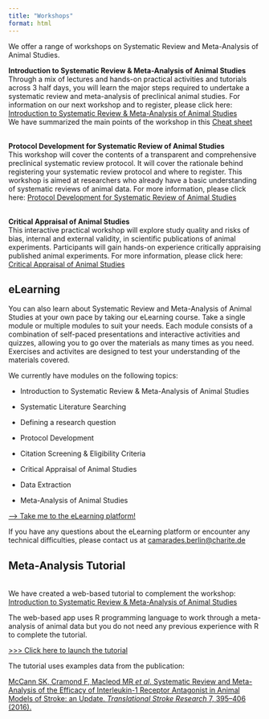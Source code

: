 ```yaml
---
title: "Workshops"
format: html
---
```


We offer a range of workshops on Systematic Review and Meta-Analysis of Animal Studies.

**Introduction to Systematic Review & Meta-Analysis of Animal Studies** <br> Through a mix of lectures and hands-on practical activities and tutorials across 3 half days, you will learn the major steps required to undertake a systematic review and meta-analysis of preclinical animal studies. For information on our next workshop and to register, please click here: [Introduction to Systematic Review & Meta-Analysis of Animal Studies](https://www.bihealth.org/en/translation/innovation-enabler/quest-center/events/course/introduction-to-systematic-review-meta-analysis-of-animal-studies){target="_blank"} <br> We have summarized the main points of the workshop in this [Cheat sheet](workshops/CheatSheet_IntroSRworkshop_2023.pdf){target="_blank"}

<br> **Protocol Development for Systematic Review of Animal Studies** <br> This workshop will cover the contents of a transparent and comprehensive preclinical systematic review protocol. It will cover the rationale behind registering your systematic review protocol and where to register. This workshop is aimed at researchers who already have a basic understanding of systematic reviews of animal data. For more information, please click here: [Protocol Development for Systematic Review of Animal Studies](https://www.bihealth.org/en/translation/innovation-enabler/quest-center/events/course/protocol-development-for-systematic-review-of-animal-studies){target="_blank"}

<br> **Critical Appraisal of Animal Studies** <br> This interactive practical workshop will explore study quality and risks of bias, internal and external validity, in scientific publications of animal experiments. Participants will gain hands-on experience critically appraising published animal experiments. For more information, please click here: [Critical Appraisal of Animal Studies](https://www.bihealth.org/en/translation/innovation-enabler/quest-center/events/course/critical-appraisal-of-animal-studies-practical-workshop){target="_blank"}

## eLearning

You can also learn about Systematic Review and Meta-Analysis of Animal Studies at your own pace by taking our eLearning course. Take a single module or multiple modules to suit your needs. Each module consists of a combination of self-paced presentations and interactive activities and quizzes, allowing you to go over the materials as many times as you need. Exercises and activites are designed to test your understanding of the materials covered.


We currently have modules on the following topics:

-   Introduction to Systematic Review & Meta-Analysis of Animal Studies

-   Systematic Literature Searching

-   Defining a research question

-   Protocol Development

-   Citation Screening & Eligibility Criteria

-   Critical Appraisal of Animal Studies

-   Data Extraction

-   Meta-Analysis of Animal Studies


::: callout-info
[--\> Take me to the eLearning platform!](https://elearning.camarades.net){target="_blank"}
:::

<!-- For instructions on how to make a FREE user account, please see this step-by-step [instruction document here.](workshops/eLearning_course_account_guide.pdf) -->

If you have any questions about the eLearning platform or encounter any technical difficulties, please contact us at [camarades.berlin\@charite.de](mailto:CAMARADES.berlin@charite.de)

## Meta-Analysis Tutorial

<br> We have created a web-based tutorial to complement the workshop: [Introduction to Systematic Review & Meta-Analysis of Animal Studies](https://www.bihealth.org/en/translation/innovation-enabler/quest-center/events/course/introduction-to-systematic-review-meta-analysis-of-animal-studies){target="_blank"}

The web-based app uses R programming language to work through a meta-analysis of animal data but you do not need any previous experience with R to complete the tutorial. <br>

::: callout-info
[\>\>\> Click here to launch the tutorial](https://camarades.shinyapps.io/R-MA-Tutorial/){target="_blank"}
:::

The tutorial uses examples data from the publication:

<p>

<a href="https://doi.org/10.1007/s12975-016-0489-z" target="_blank" rel="noopener noreferrer">

McCann SK, Cramond F, Macleod MR *et al*. Systematic Review and Meta-Analysis of the Efficacy of Interleukin-1 Receptor Antagonist in Animal Models of Stroke: an Update. *Translational Stroke Research* 7, 395–406 (2016).

</a>

</p>
